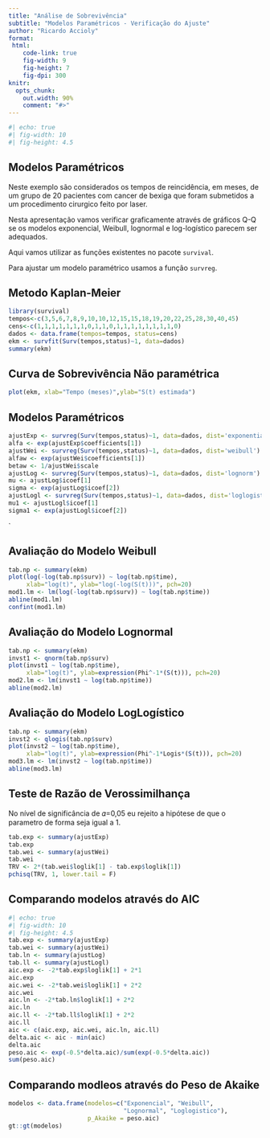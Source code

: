 ```yaml
---
title: "Análise de Sobrevivência"
subtitle: "Modelos Paramétricos - Verificação do Ajuste"
author: "Ricardo Accioly"
format:
 html:
    code-link: true
    fig-width: 9
    fig-height: 7
    fig-dpi: 300
knitr:
  opts_chunk: 
    out.width: 90%
    comment: "#>"
---
```


```r
#| echo: true
#| fig-width: 10
#| fig-height: 4.5
```

## Modelos Paramétricos

Neste exemplo são considerados os tempos de reincidência, em meses, de um grupo de 20 pacientes com cancer de bexiga que foram submetidos a um procedimento cirurgico feito por laser.

Nesta apresentação vamos verificar graficamente através de gráficos Q-Q se os modelos exponencial, Weibull, lognormal e log-logístico parecem ser adequados.

Aqui vamos utilizar as funções existentes no pacote `survival`.

Para ajustar um modelo paramétrico usamos a função `survreg`.

## Metodo Kaplan-Meier

```r
library(survival)
tempos<-c(3,5,6,7,8,9,10,10,12,15,15,18,19,20,22,25,28,30,40,45)
cens<-c(1,1,1,1,1,1,1,0,1,1,0,1,1,1,1,1,1,1,1,0)
dados <- data.frame(tempos=tempos, status=cens)
ekm <- survfit(Surv(tempos,status)~1, data=dados)
summary(ekm)
```

## Curva de Sobrevivência Não paramétrica

```r
plot(ekm, xlab="Tempo (meses)",ylab="S(t) estimada")
```

## Modelos Paramétricos

```r
ajustExp <- survreg(Surv(tempos,status)~1, data=dados, dist='exponential')
alfa <- exp(ajustExp$coefficients[1])
ajustWei <- survreg(Surv(tempos,status)~1, data=dados, dist='weibull')
alfaw <- exp(ajustWei$coefficients[1])
betaw <- 1/ajustWei$scale
ajustLog <- survreg(Surv(tempos,status)~1, data=dados, dist='lognorm')
mu <- ajustLog$icoef[1]
sigma <- exp(ajustLog$icoef[2])
ajustLogl <- survreg(Surv(tempos,status)~1, data=dados, dist='loglogistic')
mu1 <- ajustLogl$icoef[1]
sigma1 <- exp(ajustLogl$icoef[2])

```

\`

## Avaliação do Modelo Weibull

```r
tab.np <- summary(ekm)
plot(log(-log(tab.np$surv)) ~ log(tab.np$time),
     xlab="log(t)", ylab="log(-log(S(t)))", pch=20)
mod1.lm <- lm(log(-log(tab.np$surv)) ~ log(tab.np$time))
abline(mod1.lm)
confint(mod1.lm)
```

## Avaliação do Modelo Lognormal

```r
tab.np <- summary(ekm)
invst1 <- qnorm(tab.np$surv)
plot(invst1 ~ log(tab.np$time),
     xlab="log(t)", ylab=expression(Phi^-1*(S(t))), pch=20)
mod2.lm <- lm(invst1 ~ log(tab.np$time))
abline(mod2.lm)
```

## Avaliação do Modelo LogLogístico

```r
tab.np <- summary(ekm)
invst2 <- qlogis(tab.np$surv) 
plot(invst2 ~ log(tab.np$time),
     xlab="log(t)", ylab=expression(Phi^-1*Logis*(S(t))), pch=20)
mod3.lm <- lm(invst2 ~ log(tab.np$time))
abline(mod3.lm)
```

## Teste de Razão de Verossimilhança {.smaller}

No nível de significância de 𝛼=0,05 eu rejeito a hipótese de que o parametro de forma seja igual a 1.

```r
tab.exp <- summary(ajustExp)
tab.exp
tab.wei <- summary(ajustWei)
tab.wei
TRV <- 2*(tab.wei$loglik[1] - tab.exp$loglik[1])
pchisq(TRV, 1, lower.tail = F)
```

## Comparando modelos através do AIC {.smaller}

```r
#| echo: true
#| fig-width: 10
#| fig-height: 4.5
tab.exp <- summary(ajustExp)
tab.wei <- summary(ajustWei)
tab.ln <- summary(ajustLog)
tab.ll <- summary(ajustLogl)
aic.exp <- -2*tab.exp$loglik[1] + 2*1
aic.exp
aic.wei <- -2*tab.wei$loglik[1] + 2*2
aic.wei
aic.ln <- -2*tab.ln$loglik[1] + 2*2
aic.ln
aic.ll <- -2*tab.ll$loglik[1] + 2*2
aic.ll
aic <- c(aic.exp, aic.wei, aic.ln, aic.ll)
delta.aic <- aic - min(aic)
delta.aic
peso.aic <- exp(-0.5*delta.aic)/sum(exp(-0.5*delta.aic))
sum(peso.aic)
```

## Comparando modleos através do Peso de Akaike

```r
modelos <- data.frame(modelos=c("Exponencial", "Weibull",
                                "Lognormal", "Loglogistico"),
                      p_Akaike = peso.aic)
gt::gt(modelos)
```
